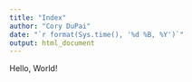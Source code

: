 ```yaml
---
title: "Index"
author: "Cory DuPai"
date: "`r format(Sys.time(), '%d %B, %Y')`"
output: html_document
---
```


Hello, World!